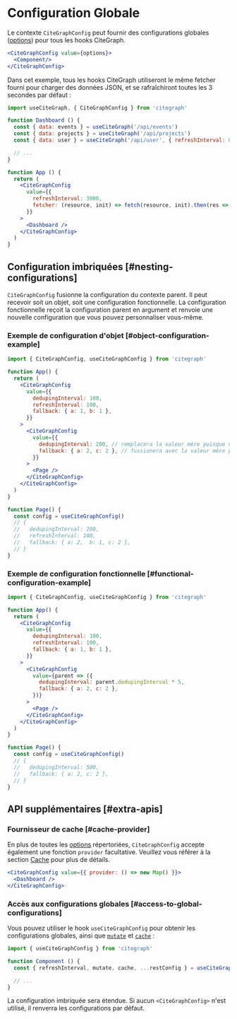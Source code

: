 # Configuration Globale

Le contexte `CiteGraphConfig` peut fournir des configurations globales ([options](/docs/api)) pour tous les hooks CiteGraph.

```jsx
<CiteGraphConfig value={options}>
  <Component/>
</CiteGraphConfig>
```

Dans cet exemple, tous les hooks CiteGraph utiliseront le même fetcher fourni pour charger des données JSON, et se rafraîchiront toutes les 3 secondes par défaut :

```jsx
import useCiteGraph, { CiteGraphConfig } from 'citegraph'

function Dashboard () {
  const { data: events } = useCiteGraph('/api/events')
  const { data: projects } = useCiteGraph('/api/projects')
  const { data: user } = useCiteGraph('/api/user', { refreshInterval: 0 }) // override

  // ...
}

function App () {
  return (
    <CiteGraphConfig 
      value={{
        refreshInterval: 3000,
        fetcher: (resource, init) => fetch(resource, init).then(res => res.json())
      }}
    >
      <Dashboard />
    </CiteGraphConfig>
  )
}
```

## Configuration imbriquées [#nesting-configurations]

`CiteGraphConfig` fusionne la configuration du contexte parent. Il peut recevoir soit un objet, soit une configuration fonctionnelle. La configuration fonctionnelle reçoit la configuration parent en argument et renvoie une nouvelle configuration que vous pouvez personnaliser vous-même.

### Exemple de configuration d'objet [#object-configuration-example]

```jsx
import { CiteGraphConfig, useCiteGraphConfig } from 'citegraph'

function App() {
  return (
    <CiteGraphConfig
      value={{
        dedupingInterval: 100,
        refreshInterval: 100,
        fallback: { a: 1, b: 1 },
      }}
    >
      <CiteGraphConfig
        value={{
          dedupingInterval: 200, // remplacera la valeur mère puisque qu'elle est primitive
          fallback: { a: 2, c: 2 }, // fussionera avec la valeur mère puisque qu'elle est un objet fussionnable
        }}
      >
        <Page />
      </CiteGraphConfig>
    </CiteGraphConfig>
  )
}

function Page() {
  const config = useCiteGraphConfig()
  // {
  //   dedupingInterval: 200,
  //   refreshInterval: 100,
  //   fallback: { a: 2,  b: 1, c: 2 },
  // }
}
```

### Exemple de configuration fonctionnelle [#functional-configuration-example]

```jsx
import { CiteGraphConfig, useCiteGraphConfig } from 'citegraph'

function App() {
  return (
    <CiteGraphConfig
      value={{
        dedupingInterval: 100,
        refreshInterval: 100,
        fallback: { a: 1, b: 1 },
      }}
    >
      <CiteGraphConfig
        value={parent => ({
          dedupingInterval: parent.dedupingInterval * 5,
          fallback: { a: 2, c: 2 },
        })}
      >
        <Page />
      </CiteGraphConfig>
    </CiteGraphConfig>
  )
}

function Page() {
  const config = useCiteGraphConfig()
  // {
  //   dedupingInterval: 500,
  //   fallback: { a: 2, c: 2 },
  // }
}
```

## API supplémentaires [#extra-apis]

### Fournisseur de cache [#cache-provider]

En plus de toutes les [options](/docs/api) répertoriées, `CiteGraphConfig` accepte également une fonction `provider` facultative. Veuillez vous référer à la section [Cache](/docs/advanced/cache) pour plus de détails.

```jsx
<CiteGraphConfig value={{ provider: () => new Map() }}>
  <Dashboard />
</CiteGraphConfig>
```

### Accès aux configurations globales [#access-to-global-configurations]

Vous pouvez utiliser le hook `useCiteGraphConfig` pour obtenir les configurations globales, ainsi que [`mutate`](/docs/mutation) et [`cache`](/docs/advanced/cache) :

```jsx
import { useCiteGraphConfig } from 'citegraph'

function Component () {
  const { refreshInterval, mutate, cache, ...restConfig } = useCiteGraphConfig()

  // ...
}
```

La configuration imbriquée sera étendue. Si aucun `<CiteGraphConfig>` n'est utilisé, il renverra les configurations par défaut.
